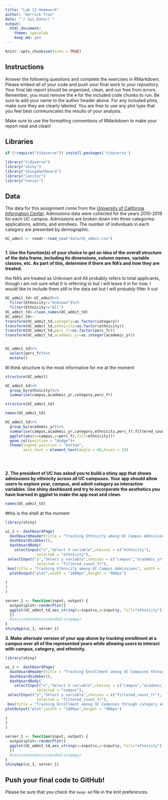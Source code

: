 ```yaml
---
title: "Lab 13 Homework"
author: "Derrick Tran"
date: "`r Sys.Date()`"
output:
  html_document: 
    theme: spacelab
    keep_md: yes
---
```


```r
knitr::opts_chunk$set(echo = TRUE)
```

## Instructions
Answer the following questions and complete the exercises in RMarkdown. Please embed all of your code and push your final work to your repository. Your final lab report should be organized, clean, and run free from errors. Remember, you must remove the `#` for the included code chunks to run. Be sure to add your name to the author header above. For any included plots, make sure they are clearly labeled. You are free to use any plot type that you feel best communicates the results of your analysis.  

Make sure to use the formatting conventions of RMarkdown to make your report neat and clean!  

## Libraries
```r
if (!require("tidyverse")) install.packages('tidyverse')
```

```r
library("tidyverse")
library("shiny")
library("shinydashboard")
library("janitor")
library("naniar")
```

## Data
The data for this assignment come from the [University of California Information Center](https://www.universityofcalifornia.edu/infocenter). Admissions data were collected for the years 2010-2019 for each UC campus. Admissions are broken down into three categories: applications, admits, and enrollees. The number of individuals in each category are presented by demographic.  
```r
UC_admit <- readr::read_csv("data/UC_admit.csv")
```
```r

```

**1. Use the function(s) of your choice to get an idea of the overall structure of the data frame, including its dimensions, column names, variable classes, etc. As part of this, determine if there are NA's and how they are treated.**  

the NA's are treated as Unknown and All probably refers to total applicants, though i am not sure what it is referring to but i will leave it in for now. I would like to include them still in the data set but I will probably filter it out

```r
UC_admit_td<-UC_admit%>%
  filter(Ethnicity!="Unknown")%>%
  filter(Ethnicity!="All")
UC_admit_td<-clean_names(UC_admit_td)
UC_admit_td<-
transform(UC_admit_td,category=as.factor(category))
transform(UC_admit_td,ethnicity=as.factor(ethnicity))
transform(UC_admit_td,perc_fr=as.factor(perc_fr)) 
transform(UC_admit_td,academic_yr=as.integer(academic_yr)) 
```
```r

  
```

```r
UC_admit_td%>%
  select(perc_fr)%>%
  mutate()
```


#I think structure is the most informative for me at the moment
```r
structure(UC_admit)
```



```r
UC_admit_td%>%
  group_by(ethnicity)%>%
  summarise(campus,academic_yr,category,perc_fr)
```

```r
structure(UC_admit_td)
```

```r
names(UC_admit_td)
```

```r
UC_admit_td%>%
  group_by(academic_yr)%>%
  summarise(campus,academic_yr,category,ethnicity,perc_fr,filtered_count_fr)%>%
  ggplot(aes(x=campus,y=perc_fr,fill=ethnicity))+
  geom_col(position = "dodge")+
  theme(legend.position = "bottom",
        axis.text = element_text(angle = 60,hjust = 1))
  
  
```
```r

  
```


**2. The president of UC has asked you to build a shiny app that shows admissions by ethnicity across all UC campuses. Your app should allow users to explore year, campus, and admit category as interactive variables. Use shiny dashboard and try to incorporate the aesthetics you have learned in ggplot to make the app neat and clean.**
```r
names(UC_admit_td)
```


#this is the shell at the moment
```r
library(shiny)

ui_1 <- dashboardPage(
  dashboardHeader(title = "Tracking Ethnicity among UC Campus Admissions"),
  dashboardSidebar(),
  dashboardBody(
    selectInput("x","Select X variable",choices = c("ethnicity"),
              selected = "ethnicity"),
 selectInput("y","Select y variable",choices = c("campus","academic_yr","category","ethnicity","perc_fr","filtered_count_fr"),
              selected = "filtered_count_fr"),
 box(title = "Tracking Ethnicity among UC Campus Admissions", width = 10,
  plotOutput("plot",width = "1000px",height = "900px")
    
)
) 
)

server_1 <- function(input, output) {
  output$plot<-renderPlot({
  ggplot(UC_admit_td,aes_string(x=input$x,y=input$y, fill="ethnicity")) + geom_col(position = "dodge")+ theme_light(base_size = 18)
  })
  #session$onSessionEnded(stopApp)
}
shinyApp(ui_1, server_1)
```





**3. Make alternate version of your app above by tracking enrollment at a campus over all of the represented years while allowing users to interact with campus, category, and ethnicity.**
```r
library(shiny)

ui_1 <- dashboardPage(
  dashboardHeader(title = "Tracking Enrollment among UC Campuses through category and Ethnicity"),
  dashboardSidebar(),
  dashboardBody(
    selectInput("x","Select X variable",choices = c("campus","academic_yr","category","ethnicity","perc_fr","filtered_count_fr"),
              selected = "campus"),
 selectInput("y","Select y variable",choices = c("filtered_count_fr"),
              selected = "filtered_count_fr"),
 box(title = "Tracking Enrollment among UC Campuses through category and Ethnicity", width = 10,
plotOutput("plot",width = "1000px",height = "900px")
    
)
)  
)

server_1 <- function(input, output) {
  output$plot<-renderPlot({
  ggplot(UC_admit_td,aes_string(x=input$x,y=input$y, fill="ethnicity")) + geom_col(position = "dodge")+ theme_light(base_size = 18)
  })
  #session$onSessionEnded(stopApp)
}
shinyApp(ui_1, server_1)
```



## Push your final code to GitHub!
Please be sure that you check the `keep md` file in the knit preferences. 